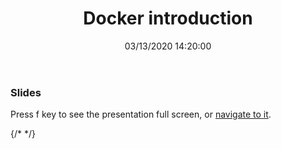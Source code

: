 ﻿---
title: 'Docker introduction'
permalink: /2021/10/19/docker-introduction/
date: 03/13/2020 14:20:00
disqusIdentifier: 20211019013205
tags: [Docker]
excerpt: Docker introduction presentation
slides: https://laurentkempe.com/presentations/Docker%20introduction/index.html#/
---
### Slides

Press f key to see the presentation full screen, or [navigate to it](https://laurentkempe.com/presentations/Docker%20introduction/index.html#/).

{/* <?# Reveal Src=https://laurentkempe.com/presentations/Docker%20introduction/index.html#/ /?> */}


